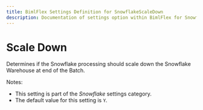 ---
title: BimlFlex Settings Definition for SnowflakeScaleDown
description: Documentation of settings option within BimlFlex for SnowflakeScaleDown
---
<head>
  <meta name="varigenceProduct" content="BimlFlex"></meta>
  <meta name="varigenceArticleType" content="Reference"></meta>
</head>


# Scale Down

Determines if the Snowflake processing should scale down the Snowflake Warehouse at end of the Batch.

Notes:

* This setting is part of the *Snowflake* settings category.
* The default value for this setting is `Y`.
